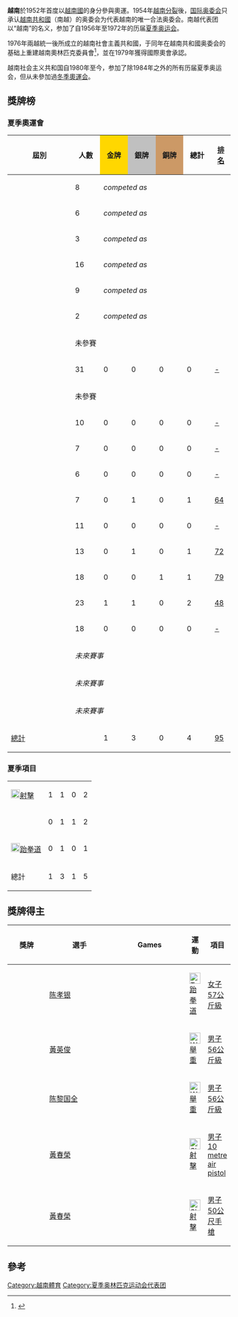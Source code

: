 {{Infobox Country Olympics|NOC=VIE|gold=1|silver=3|bronze=1}}

'''越南'''於1952年首度以[[越南國|越南國]]的身分參與奧運。1954年[[越南分裂|越南分裂]]後，[[国际奥委会|国际奥委会]]只承认[[越南共和國|越南共和國]]（南越）的奥委会为代表越南的唯一合法奥委会。南越代表团以“越南”的名义，参加了自1956年至1972年的历届[[夏季奥运会|夏季奥运会]]。

1976年兩越統一後所成立的越南社會主義共和國，于同年在越南共和國奥委会的基础上重建越南奧林匹克委員會<ref>{{cite web|last=IOC|title=Vietnam|url=http://www.olympic.org/vietnam|accessdate=5 December 2011|archive-date=2020-08-10|archive-url=https://web.archive.org/web/20200810232503/https://www.olympic.org/Vietnam|dead-url=no}}</ref>，並在1979年獲得國際奧會承認。

越南社会主义共和国自1980年至今，参加了除1984年之外的所有历届夏季奥运会，但从未參加過[[冬季奧運会|冬季奧運会]]。

==獎牌榜==
{{See also|奥林匹克运动会奖牌统计}}
=== 夏季奧運會 ===
{| class="wikitable" style="text-align:center; font-size:90%;"
|-
!style="width:12em;"| 屆別
!style="width:4em;"| 人數
!style="width:4em; background:gold;"| 金牌
!style="width:4em; background:silver;"| 銀牌
!style="width:4em; background:#cc9966;"| 銅牌
!style="width:4em;"| 總計
!style="width:2em;"| [[奧林匹克運動會獎牌榜|排名]]
|-
|align=left| {{GamesName|SOG|1952}} || 8 || colspan=5| ''competed as  {{flagIOCteam|VNM|1952年夏季}}''
|-
|align=left| {{GamesName|SOG|1956}} || 6 || colspan=5| ''competed as  {{flagIOCteam|VNM|1956年夏季}}''
|-
|align=left| {{GamesName|SOG|1960}} || 3 || colspan=5| ''competed as  {{flagIOCteam|VNM|1960年夏季}}''
|-
|align=left| {{GamesName|SOG|1964}} || 16 || colspan=5| ''competed as  {{flagIOCteam|VNM|1964年夏季}}''
|-
|align=left| {{GamesName|SOG|1968}} || 9 || colspan=5| ''competed as  {{flagIOCteam|VNM|1968年夏季}}''
|-
|align=left| {{GamesName|SOG|1972}} || 2 || colspan=5| ''competed as  {{flagIOCteam|VNM|1972年夏季}}''
|-
|align=left| {{GamesName|SOG|1976}} || colspan=6| 未參賽
|-
|align=left| {{GamesName|SOG|1980}} || 31 || 0 || 0 || 0 || 0 || [[1980年夏季奥林匹克运动会奖牌榜|-]]
|-
|align=left| {{GamesName|SOG|1984}} || colspan=6| 未參賽
|-
|align=left| {{GamesName|SOG|1988}} || 10 || 0 || 0 || 0 || 0 || [[1988年夏季奥林匹克运动会奖牌榜|-]]
|-
|align=left| {{GamesName|SOG|1992}} || 7 || 0 || 0 || 0 || 0 || [[1992年夏季奥林匹克运动会奖牌榜|-]]
|-
|align=left| {{GamesName|SOG|1996}} || 6 || 0 || 0 || 0 || 0 || [[1996年夏季奥林匹克运动会奖牌榜|-]]
|- 
|align=left| {{GamesName|SOG|2000}} || 7 || 0 || 1 || 0 || 1 || [[2000年夏季奥林匹克运动会奖牌榜|64]]
|-
|align=left| {{GamesName|SOG|2004}} || 11 || 0 || 0 || 0 || 0 || [[2004年夏季奥林匹克运动会奖牌榜|-]]
|-
|align=left| {{GamesName|SOG|2008}} || 13 || 0 || 1 || 0 || 1 || [[2008年夏季奥林匹克运动会奖牌榜|72]]
|-
|align=left| {{GamesName|SOG|2012}} || 18 || 0 || 0 || 1 || 1 || [[2012年夏季奥林匹克运动会奖牌榜|79]]
|-
|align=left| {{GamesName|SOG|2016}} || 23 || 1 || 1 || 0 || 2 || [[2016年夏季奥林匹克运动会奖牌榜|48]]
|-
|align=left| {{GamesName|SOG|2020}} || 18 || 0 || 0 || 0 || 0 || [[2020年夏季奥林匹克运动会奖牌榜|-]]
|-
|align=left| {{GamesName|SOG|2024}} || colspan=6| ''未來賽事''
|-
|align=left| {{GamesName|SOG|2028}} || colspan=6| ''未來賽事''
|-
|align=left| {{GamesName|SOG|2032}} || colspan=6| ''未來賽事''
|-
!colspan=2| [[奥林匹克运动会奖牌统计|總計]] !! 1 !! 3 !! 0 !! 4 !![[奥林匹克运动会奖牌统计|95]]
|}

=== 夏季項目 ===
{| {{MedalTable|type=项目}}
|-
|align=left| [[File:Shooting_pictogram.svg|20px]][[夏季奧林匹克運動會射擊比賽|射擊]] || 1 || 1 || 0 || 2
|-
|align=left| {{GamesSport|舉重|Format=d}} || 0 || 1 || 1 || 2
|-
|align=left| [[File:Taekwondo_pictogram.svg|20px]][[夏季奧林匹克運動會跆拳道比賽|跆拳道]]|| 0 || 1 || 0 || 1
|-
! 總計 || 1 || 3 || 1 || 5 
|}

== 獎牌得主 ==
{| class="wikitable sortable"
|-
!style="width:6em"| 獎牌
!style="width:12em"| 選手
!style="width:12em"| Games
!運動
!項目
|-
| {{silver medal}} || [[陈孝银|陈孝银]] || {{GamesName|SOG|2000}} || [[Image:Taekwondo_pictogram.svg|25px]] [[2000年夏季奥林匹克运动会跆拳道比赛|跆拳道]] || [[Taekwondo_at_the_2000_Summer_Olympics_–_Women's_57_kg|女子57公斤級]]
|-
| {{silver medal}} || [[黃英俊|黃英俊]] || {{GamesName|SOG|2008}} || [[Image:Weightlifting_pictogram.svg|25px]] [[2008年夏季奧林匹克運動會舉重比賽|舉重]] || [[2008年夏季奧林匹克運動會舉重比賽－男子56公斤級|男子56公斤級]]
|-
| {{bronze medal}} || [[陈黎国全|陈黎国全]] || {{GamesName|SOG|2012}} || [[Image:Weightlifting_pictogram.svg|25px]] [[2012年夏季奧林匹克運動會舉重比賽|舉重]] || [[2012年夏季奧林匹克運動會舉重比賽－男子56公斤級|男子56公斤級]]
|-
| {{gold medal}} || [[黃春榮|黃春榮]] || {{GamesName|SOG|2016}} || [[Image:Shooting_pictogram.svg|25px]] [[2016年夏季奧林匹克運動會射擊比賽|射擊]] || [[2016年夏季奧林匹克運動會射擊男子10公尺空氣手槍比賽|男子10 metre air pistol]]
|-
| {{silver medal}} || [[黃春榮|黃春榮]] || {{GamesName|SOG|2016}} || [[Image:Shooting_pictogram.svg|25px]] [[2016年夏季奧林匹克運動會射擊比賽|射擊]] || [[2016年夏季奧林匹克運動會射擊男子50公尺手槍比賽|男子50公尺手槍]]
|}

==參考==
{{Reflist}}

{{NOCinOlympics}}

[[Category:越南體育|Category:越南體育]]
[[Category:夏季奥林匹克运动会代表团|Category:夏季奥林匹克运动会代表团]]